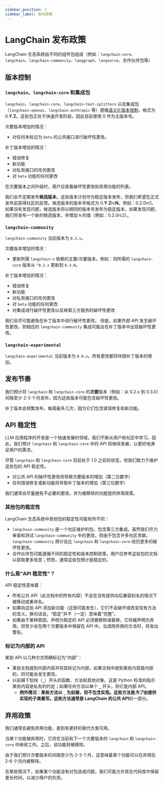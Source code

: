 ```yaml
---
sidebar_position: 2
sidebar_label: 发布政策
---
```


# LangChain 发布政策

LangChain 生态系统由不同的组件包组成（例如：`langchain-core`、`langchain`、`langchain-community`、`langgraph`、`langserve`、合作伙伴包等）

## 版本控制

### `langchain`、`langchain-core` 和集成包

`langchain`、`langchain-core`、`langchain-text-splitters` 以及集成包（`langchain-openai`、`langchain-anthropic` 等）遵循[语义化版本控制](https://semver.org/)，格式为 0.**Y**.**Z**。这些包正处于快速开发阶段，因此目前使用 0 作为主版本号。

次要版本增加的情况：

- 对任何未标记为 `beta` 的公共接口进行破坏性更改。

补丁版本增加的情况：

- 错误修复
- 新功能
- 对私有接口的任何更改
- 对 `beta` 功能的任何更改

在次要版本之间升级时，用户应查看破坏性更改和弃用功能的列表。

我们会不定期发布**候选版本**。这些版本计划作为稳定版本发布，但我们希望在正式发布前获得社区的反馈。候选版本的版本号格式为 0.**Y**.**Z**rc**N**。例如：0.2.0rc1。如果没有发现问题，候选版本将以相同的版本号发布为稳定版本。如果发现问题，我们将发布一个新的候选版本，并增加 `N` 的值（例如：0.2.0rc2）。

### `langchain-community`

`langchain-community` 当前版本为 `0.2.x`。

次要版本增加的情况：

- 更新所需 `langchain-x` 依赖的主要/次要版本。例如：将所需的 `langchain-core` 版本从 `^0.2.x` 更新到 `0.3.0`。

补丁版本增加的情况：

- 错误修复
- 新功能
- 对私有接口的任何更改
- 对 `beta` 功能的任何更改
- 对集成进行破坏性更改以反映第三方服务的破坏性更改

我们会尽可能避免在补丁版本中进行破坏性更改。
但是，如果外部 API 发生破坏性更改，则相应的 `langchain-community` 集成可能会在补丁版本中出现破坏性更改。

### `langchain-experimental`

`langchain-experimental` 当前版本为 `0.0.x`。所有更改都将伴随补丁版本的增加。

## 发布节奏

我们预计将 `langchain` 和 `langchain-core` 的**次要**版本（例如：从 0.2.x 到 0.3.0）间隔至少 2-3 个月发布，因为这些版本可能包含破坏性更改。

补丁版本会频繁发布，每周最多几次，因为它们包含错误修复和新功能。

## API 稳定性

LLM 应用程序的开发是一个快速发展的领域，我们不断从用户和社区中学习。因此，我们预计 `langchain` 和 `langchain-core` 中的 API 将继续发展，以更好地满足用户的需求。

尽管 `langchain` 和 `langchain-core` 目前处于 1.0 之前的状态，但我们致力于维护这些包的 API 稳定性。

- 对公共 API 的破坏性更改将导致次要版本的增加（第二位数字）
- 任何错误修复或新功能将导致补丁版本的增加（第三位数字）

我们通常会尽量避免不必要的更改，并为被移除的功能提供弃用政策。

### 其他包的稳定性

LangChain 生态系统中其他包的稳定性可能有所不同：

- `langchain-community` 是一个社区维护的包，包含第三方集成。虽然我们尽力审查和测试 `langchain-community` 中的更改，但由于包含许多社区贡献，`langchain-community` 预计会比 `langchain` 和 `langchain-core` 经历更多的破坏性更改。
- 合作伙伴包可能遵循不同的稳定性和版本控制政策，用户应参考这些包的文档以获取更多信息；然而，通常这些包预计是稳定的。

### 什么是“API 稳定性”？

API 稳定性意味着：

- 所有公共 API（此文档中的所有内容）不会在没有提供向后兼容别名的情况下被移动或重命名。
- 如果向这些 API 添加新功能（这很可能发生），它们不会破坏或改变现有方法的含义。换句话说，“稳定”并不（一定）意味着“完整”。
- 如果由于某种原因，声明为稳定的 API 必须被移除或替换，它将被声明为弃用，但至少会在两个次要版本中保留在 API 中。当调用弃用的方法时，将发出警告。

### **标记为内部的 API**

某些 API 以几种方式明确标记为“内部”：

- 某些文档提到内部内容并将其标记为内部。如果文档中提到某些内容是内部的，则可能会发生更改。
- 以前缀下划线（**`_`**）开头的函数、方法和其他对象。这是 Python 标准的指示某些内容是私有的约定；如果任何方法以单个 **`_`** 开头，则它是内部 API。
    - **例外情况：**某些方法以 `_` 为前缀，但不包含实现。这些方法是*为了*由提供实现的子类重写。这些方法通常是 LangChain 的**公共 API**的一部分。

## 弃用政策

我们通常会避免弃用功能，直到有更好的替代方案可用。

当某个功能被弃用时，它将在当前和下一个次要版本的 `langchain` 和 `langchain-core` 中继续工作。之后，该功能将被移除。

由于我们预计次要版本的间隔至少为 2-3 个月，这意味着某个功能可以在弃用后 2-6 个月内被移除。

在某些情况下，如果某个功能没有对包造成问题，我们可能允许其在代码库中保留更长时间，以减少用户的负担。
